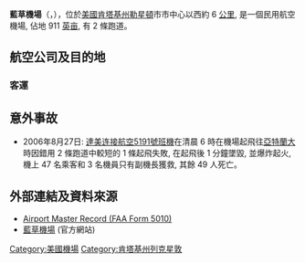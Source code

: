 {{Infobox airport
| name                = 藍草機場<br>Blue Grass Airport
| nativename          = 
| nativename-a        = 
| nativename-r        = 
| image               = 
| image-width         = 
| caption             = 
| image2              = Blue Grass Airport Terminals.jpg
| image2-width        = 250px
| IATA                = LEX
| ICAO                = KLEX
| FAA                 = LEX
| type                = 公用
| owner               = Lexington-Fayette Urban County Airport Board
| operator            = Lexington-Fayette Urban County Airport Board
| city-served         = {{us}}[[肯塔基州|肯塔基州]][[勒星頓_(肯塔基州)|勒星頓]]
| location            = {{us}}[[費耶特縣_(肯塔基州)|費耶特縣]]
| elevation-f         = 979
| elevation-m         = 298
| coordinates         = {{coord|38|02|11|N|084|36|21|W|type:airport|display=inline,title}}
| website             = {{URL|https://bluegrassairport.com/}}
| pushpin_map            = USA Kentucky
| pushpin_map_caption    = 機場在肯塔基州的位置
| pushpin_relief         = yes
| pushpin_label          = '''LEX'''
| pushpin_label_position = right
| r1-number           = 4/22
| r1-length-f         = 7,004
| r1-length-m         = 2,135
| r1-surface          = [[柏油|柏油]]
| stat1-header        = Aircraft operations
| stat1-data          = 69,485
| stat-year           = 2016
| footnotes           = 來源: 藍草機場<ref>{{cite web|url=https://bluegrassairport.com/facts.html|accessdate=July 24, 2017|title=Passenger statistics|archive-date=2017-08-18|archive-url=https://web.archive.org/web/20170818012617/https://bluegrassairport.com/facts.html|dead-url=no}}</ref>
| r3-number           = 9/27
| r3-length-m         = 1,219
| r3-length-f         = 4,000
| r3-surface          = [[混凝土|混凝土]]
| stat2-header        = Based aircraft (2015)
| stat2-data          = 107
| stat3-header        = Passengers
| stat3-data          = 1,245,251
}}
'''藍草機場'''（{{lang-en|Blue Grass Airport}}，{{airport codes|LEX|KLEX|LEX}}），位於[[美國|美國]][[肯塔基州|肯塔基州]][[勒星頓|勒星頓]]市市中心以西約 6 [[公里|公里]], 是一個民用航空機場, 佔地 911 [[英亩|英亩]], 有 2 條跑道。

==航空公司及目的地==
===客運===
{{Airport destination list | 3rdcoltitle = 來源 | 3rdcolunsortable=yes
<!-- -->
| [[忠實航空|忠實航空]] | [[勞德岱堡-荷里活國際機場|勞德岱堡]]、[[奧蘭多桑福德國際機場|奧蘭多/桑福德]]、[[Punta_Gorda_Airport_(Florida)|Punta Gorda (FL)]]、[[聖彼得-克利爾沃特國際機場|聖彼得-克利爾沃特]]<br />'''季節性：''' [[佛羅里達州西北區域機場|佛羅里達州西北區域]]、[[默特爾海灘國際機場|默特爾海灘]]、[[Savannah/Hilton_Head_International_Airport|Savannah]] | <ref name="AllegiantRoutes">{{cite web|title=Allegiant Air|url=https://www.allegiantair.com|accessdate=7 January 2017|archive-date=2011-02-24|archive-url=https://web.archive.org/web/20110224233038/http://www.allegiantair.com/|dead-url=yes}}</ref>
<!-- -->
| [[美鷹航空|美鷹航空]] | [[夏洛特道格拉斯國際機場|夏洛特]]、[[奧黑爾國際機場|奧黑爾]]、[[达拉斯/沃思堡国际机场|達拉斯/沃斯堡]]、[[費城國際機場|費城]] | <ref name="AmericanRoutes">{{cite web|title=Flight schedules and notifications|url=https://www.aa.com/travelInformation/flights/schedule|accessdate=7 January 2017|archive-date=2017-02-02|archive-url=https://web.archive.org/web/20170202010611/https://www.aa.com/travelInformation/flights/schedule|dead-url=no}}</ref>
<!-- -->
| [[達美航空|達美航空]] | [[哈茨菲爾德-傑克遜亞特蘭大國際機場|亞特蘭大]] | <ref name="DeltaRoutes">{{cite web|title=FLIGHT SCHEDULES|url=https://www.delta.com/flightinfo/viewFlightSchedulesSetup.action|accessdate=7 January 2017|archive-date=2015-06-21|archive-url=https://web.archive.org/web/20150621123636/http://www.delta.com/flightinfo/viewFlightSchedulesSetup.action|dead-url=no}}</ref>
<!-- -->
| {{nowrap|[[達美連接航空|達美連接航空]]}} | [[哈茨菲爾德-傑克遜亞特蘭大國際機場|亞特蘭大]]、[[底特律都會韋恩縣機場|底特律]]、[[拉瓜地亞機場|拉瓜地亞]]、[[明尼阿波利斯－聖保羅國際機場|明尼阿波利斯－聖保羅]]、[[朗奴·列根華盛頓國家機場|華盛頓-國家]] | <ref name="DeltaRoutes"/>
<!-- -->
| [[聯航快運|聯航快運]] | [[奧黑爾國際機場|奧黑爾]]、[[喬治·布什洲際機場|喬治·布殊]]、[[紐瓦克自由國際機場|紐瓦克]] | <ref name="UnitedRoutes">{{cite web|title=Timetable|url=https://www.united.com/web/en-US/apps/travel/timetable/default.aspx|accessdate=7 January 2017|archive-date=2017-01-28|archive-url=https://web.archive.org/web/20170128165254/https://www.united.com/web/en-US/apps/travel/timetable/default.aspx|dead-url=yes}}</ref>
<!-- -->
}}

==意外事故==
* 2006年8月27日: [[達美连接航空5191號班機|達美连接航空5191號班機]]在清晨 6 時在機場起飛往[[亞特蘭大|亞特蘭大]]時因錯用 2 條跑道中較短的 1 條起飛失敗, 在起飛後 1 分鐘墜毀, 並爆炸起火, 機上 47 名乘客和 3 名機員只有副機長獲救, 其餘 49 人死亡。

==外部連結及資料來源==
*[http://www.gcr1.com/5010web/airport.cfm?Site=LEX Airport Master Record (FAA Form 5010)]
*[http://www.bluegrassairport.com/ 藍草機場] (官方網站)


[[Category:美國機場|Category:美國機場]]
[[Category:肯塔基州列克星敦|Category:肯塔基州列克星敦]]